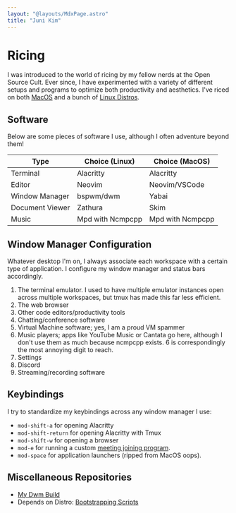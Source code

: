 ```yaml
---
layout: "@layouts/MdxPage.astro"
title: "Juni Kim"
---
```


# Ricing

I was introduced to the world of ricing by my fellow nerds at the Open Source
Cult. Ever since, I have experimented with a variety of different setups and
programs to optimize both productivity and aesthetics. I've riced on both
[MacOS](/ricing/macos) and a bunch of [Linux Distros](/ricing/linux).

## Software

Below are some pieces of software I use, although I often adventure beyond them!

| Type            | Choice (Linux)   | Choice (MacOS)   |
| --------------- | ---------------- | ---------------- |
| Terminal        | Alacritty        | Alacritty        |
| Editor          | Neovim           | Neovim/VSCode    |
| Window Manager  | bspwm/dwm        | Yabai            |
| Document Viewer | Zathura          | Skim             |
| Music           | Mpd with Ncmpcpp | Mpd with Ncmpcpp |

## Window Manager Configuration

Whatever desktop I'm on, I always associate each workspace with a certain type
of application. I configure my window manager and status bars accordingly.

1. The terminal emulator. I used to have multiple emulator instances open across
   multiple workspaces, but tmux has made this far less efficient.
2. The web browser
3. Other code editors/productivity tools
4. Chatting/conference software
5. Virtual Machine software; yes, I am a proud VM spammer
6. Music players; apps like YouTube Music or Cantata go here, although I don't
   use them as much because ncmpcpp exists. 6 is correspondingly the most
   annoying digit to reach.
7. Settings
8. Discord
9. Streaming/recording software

## Keybindings

I try to standardize my keybindings across any window manager I use:

- `mod-shift-a` for opening Alacritty
- `mod-shift-return` for opening Alacritty with Tmux
- `mod-shift-w` for opening a browser
- `mod-e` for running a custom
  [meeting joining program](https://github.com/junikimm717/mt).
- `mod-space` for application launchers (ripped from MacOS oops).

## Miscellaneous Repositories

- [My Dwm Build](https://github.com/junikimm717/dwm)
- Depends on Distro:
  [Bootstrapping Scripts](https://git.junickim.me/junikimm717/server2023)
